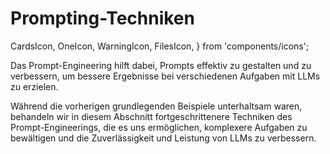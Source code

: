 # Prompting-Techniken

  CardsIcon,
  OneIcon,
  WarningIcon,
  FilesIcon,
} from 'components/icons';


Das Prompt-Engineering hilft dabei, Prompts effektiv zu gestalten und zu verbessern, um bessere Ergebnisse bei verschiedenen Aufgaben mit LLMs zu erzielen.

Während die vorherigen grundlegenden Beispiele unterhaltsam waren, behandeln wir in diesem Abschnitt fortgeschrittenere Techniken des Prompt-Engineerings, die es uns ermöglichen, komplexere Aufgaben zu bewältigen und die Zuverlässigkeit und Leistung von LLMs zu verbessern.

<ContentFileNames section="techniques" lang="de"/>
